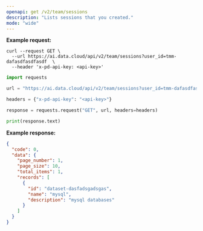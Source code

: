 ```yaml
---
openapi: get /v2/team/sessions
description: "Lists sessions that you created."
mode: "wide"
---
```




**Example request:**
<CodeGroup>
```curl cURL
curl --request GET \
  --url https://ai.data.cloud/api/v2/team/sessions?user_id=tmm-dafasdfasdfasdf  \
  --header 'x-pd-api-key: <api-key>'
```

```python Python
import requests

url = "https://ai.data.cloud/api/v2/team/sessions?user_id=tmm-dafasdfasdfasdf"

headers = {"x-pd-api-key": "<api-key>"}

response = requests.request("GET", url, headers=headers)

print(response.text)
```
</CodeGroup>

**Example response:**

```json 200
{
  "code": 0,
  "data": {
    "page_number": 1,
    "page_size": 10,
    "total_items": 1,
    "records": [
      {
        "id": "dataset-dasfadsgadsgas",
        "name": "mysql",
        "description": "mysql databases"
      }
    ]
  }
}
```




